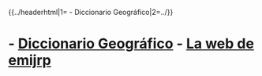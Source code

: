 {{../headerhtml|1={{{1}}} - Diccionario Geográfico|2=../}}
= {{{1}}} - [[geo|Diccionario Geográfico]] - [[../index|La web de emijrp]] =
